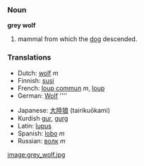 ===Noun===
'''grey wolf'''

# mammal from which the [[dog]] descended.

===Translations===
{{top}}
*Dutch: [[wolf]] ''m''
*Finnish: [[susi]]
*French: [[loup commun]] ''m'', [[loup]]
*German: [[Wolf]] ''''
{{mid}}
*Japanese: [[大陸狼]] (tairikuōkami)
*Kurdish [[gur]], [[gurg]]
*Latin: [[lupus]]
*Spanish: [[lobo]] ''m''
*Russian: [[ волк ]] ''m''
{{bottom}}

[[image:grey_wolf.jpg]]
